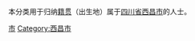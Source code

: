 {{Catnav|頁面分類|各種主題的頁面分類|依中国各省来作的分类|各地中国人|四川人|凉山人}}
{{Catnav|頁面分類|人物|各國人物|中国人|各地中国人|四川人|凉山人}}

本分类用于归纳[[籍贯|籍贯]]（出生地）属于[[四川省|四川省]][[西昌市|西昌市]]的人士。

[[Category:凉山人|市]]
[[Category:西昌市|Category:西昌市]]